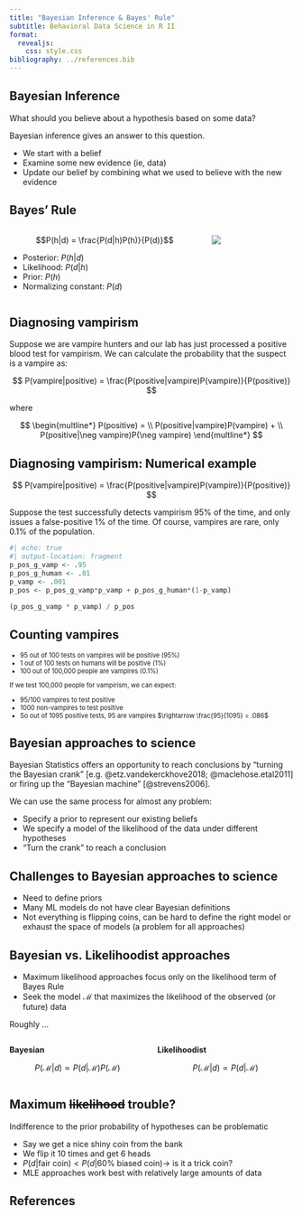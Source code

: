 ```yaml
---
title: "Bayesian Inference & Bayes' Rule"
subtitle: Behavioral Data Science in R II
format: 
  revealjs:
    css: style.css
bibliography: ../references.bib
---
```


## Bayesian Inference

What should you believe about a hypothesis based on some data?

::: {.fragment}
:::{.text-blue}
Bayesian inference gives an answer to this question.
:::
::: {.incremental}
- We start with a belief
- Examine some new evidence (ie, data)
- Update our belief by combining what we used to believe with the new evidence
:::
:::



## Bayes' Rule

:::: {.columns}
::: {.column width="70%"}
$$P(h|d) = \frac{P(d|h)P(h)}{P(d)}$$

- Posterior: $P(h|d)$
- Likelihood: $P(d|h)$
- Prior: $P(h)$
- Normalizing constant: $P(d)$

:::
::: {.column width="30%"}
![](../imgs/Thomas_Bayes.gif)
:::
::::


## Diagnosing vampirism

Suppose we are vampire hunters and our lab has just processed a positive blood test for vampirism. We can calculate the probability that the suspect is a vampire as:

$$ P(vampire|positive) = \frac{P(positive|vampire)P(vampire)}{P(positive)} $$

::: {.fragment}

where 

$$
\begin{multline*}
P(positive) = \\
P(positive|vampire)P(vampire) +  \\
P(positive|\neg vampire)P(\neg vampire)
\end{multline*}
$$

:::


## Diagnosing vampirism: Numerical example

$$ P(vampire|positive) = \frac{P(positive|vampire)P(vampire)}{P(positive)} $$

Suppose the test successfully detects vampirism 95% of the time, and only issues a false-positive 1% of the time. Of course, vampires are rare, only 0.1% of the population.

```r
#| echo: true
#| output-location: fragment
p_pos_g_vamp <- .95
p_pos_g_human <- .01
p_vamp <- .001
p_pos <- p_pos_g_vamp*p_vamp + p_pos_g_human*(1-p_vamp)

(p_pos_g_vamp * p_vamp) / p_pos
```


## Counting vampires

::: {style="font-size: 80%;"}

- 95 out of 100 tests on vampires will be positive (95%)
- 1 out of 100 tests on humans will be positive (1%)
- 100 out of 100,000 people are vampires (0.1%)

::: {.fragment}
If we test 100,000 people for vampirism, we can expect:

- 95/100 vampires to test positive
- 1000 non-vampires to test positive
- So out of 1095 positive tests, 95 are vampires $\rightarrow \frac{95}{1095} = .086$
:::

:::


## Bayesian approaches to science

Bayesian Statistics offers an opportunity to reach conclusions by "turning the Bayesian crank" [e.g. @etz.vandekerckhove2018; @maclehose.etal2011] or firing up the "Bayesian machine" [@strevens2006].

We can use the same process for almost any problem:

:::{.incremental}
- Specify a prior to represent our existing beliefs
- We specify a model of the likelihood of the data under different hypotheses
- "Turn the crank" to reach a conclusion
:::

## Challenges to Bayesian approaches to science

- Need to define priors 
- Many ML models do not have clear Bayesian definitions
- Not everything is flipping coins, can be hard to define the right model or exhaust the space of models (a problem for all approaches)

## Bayesian vs. Likelihoodist approaches

- Maximum likelihood approaches focus only on the likelihood term of Bayes Rule
- Seek the model $\mathcal{M}$ that maximizes the likelihood of the observed (or future) data

::: {.fragment}

Roughly ...

:::: {.columns}
::: {.column width="50%"}
**Bayesian**

$$P(\mathcal{M}|d) \propto P(d|\mathcal{M})P(\mathcal{M})$$
:::
::: {.column width="50%"}
**Likelihoodist**

$$P(\mathcal{M}|d) \propto P(d|\mathcal{M})$$
:::
::::

:::

## Maximum ~~likelihood~~ trouble?

Indifference to the prior probability of hypotheses can be problematic

:::{.incremental}
- Say we get a nice shiny coin from the bank
- We flip it 10 times and get 6 heads
- $P(d|\text{fair coin}) < P(d|\text{60% biased coin}) \rightarrow$ is it a trick coin?
- MLE approaches work best with relatively large amounts of data
:::

## References

